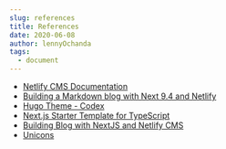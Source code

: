 ```yaml
---
slug: references
title: References
date: 2020-06-08
author: lennyOchanda
tags:
  - document
---
```


- [Netlify CMS Documentation](https://www.netlifycms.org/docs/intro/)
- [Building a Markdown blog with Next 9.4 and Netlify](https://www.netlify.com/blog/2020/05/04/building-a-markdown-blog-with-next-9.4-and-netlify/)
- [Hugo Theme - Codex](https://github.com/jakewies/hugo-theme-codex)
- [Next.js Starter Template for TypeScript](https://github.com/vercel/next-learn-starter/tree/master/typescript-final)
- [Building Blog with NextJS and Netlify CMS](https://dev.to/mefaba/building-blog-with-nextjs-and-netlify-cms-fom)
- [Unicons](https://github.com/Iconscout/unicons)
